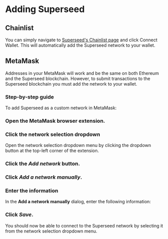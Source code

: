
# Adding Superseed

## Chainlist

You can simply navigate to [Superseed's Chainlist page](https://chainlist.org/chain/5330) and click Connect Wallet.
This will automatically add the Superseed network to your wallet.

## MetaMask

Addresses in your MetaMask will work and be the same on both Ethereum and the Superseed blockchain. However, to submit transactions to the Superseed blockchain you must add the network to your wallet.

### Step-by-step guide

To add Superseed as a custom network in MetaMask:

<Steps>

### Open the MetaMask browser extension.

### Click the network selection dropdown

Open the network selection dropdown menu by clicking the dropdown button at the top-left corner of the extension.

### Click the _Add network_ button.

### Click _Add a network manually_.

### Enter the information

In the **Add a network manually** dialog, enter the following information:

<MainnetNetworkInformation />

### Click _Save_.

</Steps>

<Callout emoji="✨">
  You should now be able to connect to the Superseed network by selecting it
  from the network selection dropdown menu.
</Callout>
